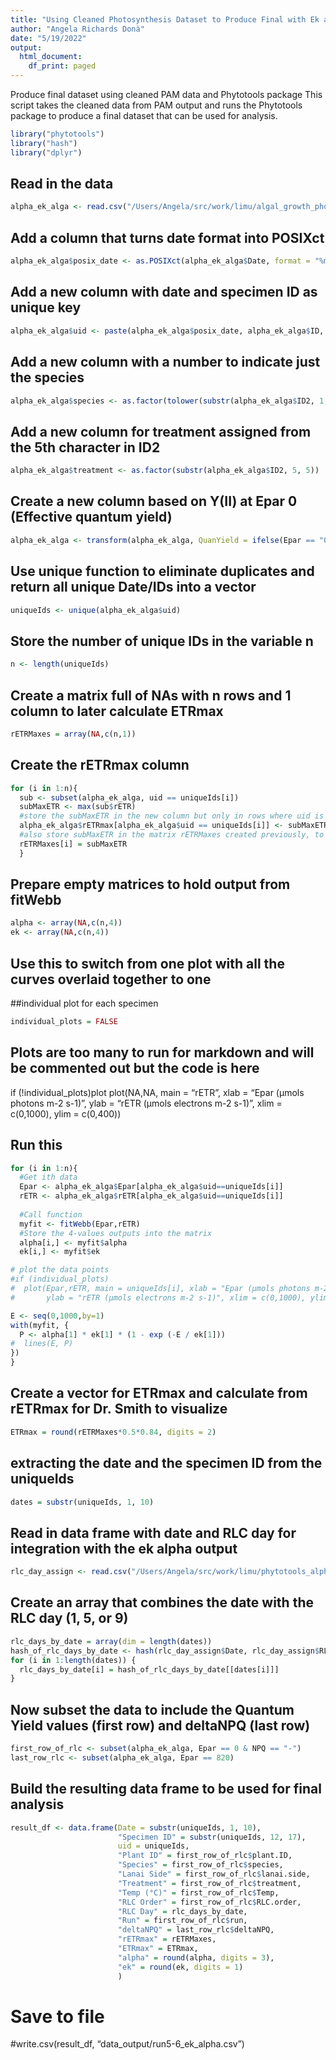```yaml
---
title: "Using Cleaned Photosynthesis Dataset to Produce Final with Ek and alpha"
author: "Angela Richards Donà"
date: "5/19/2022"
output:
  html_document:
    df_print: paged
---
```

Produce final dataset using cleaned PAM data and Phytotools package
This script takes the cleaned data from PAM output and runs the Phytotools package to
produce a final dataset that can be used for analysis.

```r
library("phytotools")
library("hash")
library("dplyr")
```
## Read in the data
```r
alpha_ek_alga <- read.csv("/Users/Angela/src/work/limu/algal_growth_photosynthesis/data_output/run5-6_clean.csv", sep = ",")
```

## Add a column that turns date format into POSIXct
```r
alpha_ek_alga$posix_date <- as.POSIXct(alpha_ek_alga$Date, format = "%m/%d/%y")
```

## Add a new column with date and specimen ID as unique key
```r
alpha_ek_alga$uid <- paste(alpha_ek_alga$posix_date, alpha_ek_alga$ID, sep = "_")
```

## Add a new column with a number to indicate just the species
```r
alpha_ek_alga$species <- as.factor(tolower(substr(alpha_ek_alga$ID2, 1, 2)))
```

## Add a new column for treatment assigned from the 5th character in ID2
```r
alpha_ek_alga$treatment <- as.factor(substr(alpha_ek_alga$ID2, 5, 5))
```

## Create a new column based on Y(II) at Epar 0 (Effective quantum yield)
```r
alpha_ek_alga <- transform(alpha_ek_alga, QuanYield = ifelse(Epar == "0", Y.II., NA))  
```

## Use unique function to eliminate duplicates and return all unique Date/IDs into a vector
```r
uniqueIds <- unique(alpha_ek_alga$uid)
```

## Store the number of unique IDs in the variable n
```r
n <- length(uniqueIds)
```

## Create a matrix full of NAs with n rows and 1 column to later calculate ETRmax 
```r
rETRMaxes = array(NA,c(n,1))
```

## Create the rETRmax column
```r
for (i in 1:n){
  sub <- subset(alpha_ek_alga, uid == uniqueIds[i])
  subMaxETR <- max(sub$rETR)
  #store the subMaxETR in the new column but only in rows where uid is same as uniqueIds of i
  alpha_ek_alga$rETRmax[alpha_ek_alga$uid == uniqueIds[i]] <- subMaxETR
  #also store subMaxETR in the matrix rETRMaxes created previously, to later calculate ETRmax
  rETRMaxes[i] = subMaxETR
  }
```

## Prepare empty matrices to hold output from fitWebb
```r
alpha <- array(NA,c(n,4))
ek <- array(NA,c(n,4))
```

## Use this to switch from one plot with all the curves overlaid together to one
##individual plot for each specimen
```r
individual_plots = FALSE
```

## Plots are too many to run for markdown and will be commented out but the code is here

if (!individual_plots)plot
plot(NA,NA, main = "rETR", 
     xlab = "Epar (μmols photons m-2 s-1)", 
     ylab = "rETR (μmols electrons m-2 s-1)", 
     xlim = c(0,1000), 
     ylim = c(0,400))

## Run this
```r
for (i in 1:n){
  #Get ith data
  Epar <- alpha_ek_alga$Epar[alpha_ek_alga$uid==uniqueIds[i]]
  rETR <- alpha_ek_alga$rETR[alpha_ek_alga$uid==uniqueIds[i]]
 
  #Call function
  myfit <- fitWebb(Epar,rETR)
  #Store the 4-values outputs into the matrix 
  alpha[i,] <- myfit$alpha
  ek[i,] <- myfit$ek 

# plot the data points
#if (individual_plots)
#  plot(Epar,rETR, main = uniqueIds[i], xlab = "Epar (μmols photons m-2 s-1)", 
#       ylab = "rETR (μmols electrons m-2 s-1)", xlim = c(0,1000), ylim = c(0,500))

E <- seq(0,1000,by=1)
with(myfit, {
  P <- alpha[1] * ek[1] * (1 - exp (-E / ek[1]))
#  lines(E, P)
})
}
```
## Create a vector for ETRmax and calculate from rETRmax for Dr. Smith to visualize
```r
ETRmax = round(rETRMaxes*0.5*0.84, digits = 2)
```



## extracting the date and the specimen ID from the uniqueIds
```r
dates = substr(uniqueIds, 1, 10)
```


## Read in data frame with date and RLC day for integration with the ek alpha output
```r
rlc_day_assign <- read.csv("/Users/Angela/src/work/limu/phytotools_alpha_ek/data_input/date_day_assignment.csv", sep = ",")
```

## Create an array that combines the date with the RLC day (1, 5, or 9)
```r
rlc_days_by_date = array(dim = length(dates))
hash_of_rlc_days_by_date <- hash(rlc_day_assign$Date, rlc_day_assign$RLC.Day)
for (i in 1:length(dates)) {
  rlc_days_by_date[i] = hash_of_rlc_days_by_date[[dates[i]]]
}
```

## Now subset the data to include the Quantum Yield values (first row) and deltaNPQ (last row)
```r
first_row_of_rlc <- subset(alpha_ek_alga, Epar == 0 & NPQ == "-")
last_row_rlc <- subset(alpha_ek_alga, Epar == 820)
```

## Build the resulting data frame to be used for final analysis
```r
result_df <- data.frame(Date = substr(uniqueIds, 1, 10), 
                        "Specimen ID" = substr(uniqueIds, 12, 17),
                        uid = uniqueIds, 
                        "Plant ID" = first_row_of_rlc$plant.ID,
                        "Species" = first_row_of_rlc$species,
                        "Lanai Side" = first_row_of_rlc$lanai.side,
                        "Treatment" = first_row_of_rlc$treatment,
                        "Temp (°C)" = first_row_of_rlc$Temp,
                        "RLC Order" = first_row_of_rlc$RLC.order,
                        "RLC Day" = rlc_days_by_date,
                        "Run" = first_row_of_rlc$run,
                        "deltaNPQ" = last_row_rlc$deltaNPQ,
                        "rETRmax" = rETRMaxes,
                        "ETRmax" = ETRmax,
                        "alpha" = round(alpha, digits = 3),
                        "ek" = round(ek, digits = 1)
                        )


```

# Save to file 
#write.csv(result_df, "data_output/run5-6_ek_alpha.csv")

